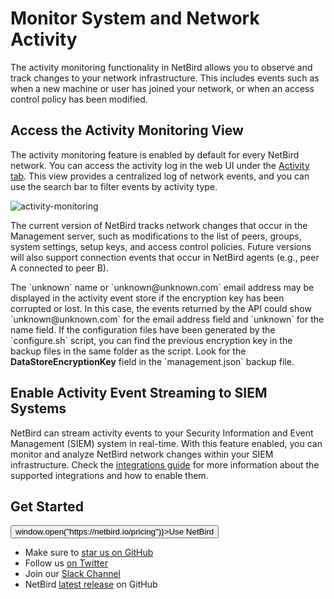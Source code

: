

# Monitor System and Network Activity

The activity monitoring functionality in NetBird allows you to observe and track changes to your network infrastructure. This includes events such as when a new machine or user has joined your network, or when an access control policy has been modified.

## Access the Activity Monitoring View

The activity monitoring feature is enabled by default for every NetBird network. You can access the activity log in the web UI under the [Activity tab](https://app.netbird.io/activity). This view provides a centralized log of network events, and you can use the search bar to filter events by activity type.

<p>
    <img src="/docs-static/img/how-to-guides/activity-monitoring.webp" alt="activity-monitoring" className="imagewrapper-big"/>
</p>

The current version of NetBird tracks network changes that occur in the Management server, such as modifications to the list of peers, groups, system settings, setup keys, and access control policies. Future versions will also support connection events that occur in NetBird agents (e.g., peer A connected to peer B).

<Note>
    The `unknown` name or `unknown@unknown.com` email address may be displayed in the activity event store if the encryption key has been corrupted or lost. In this case, the events returned by the API could show `unknown@unknown.com` for the email address field and `unknown` for the name field.
    If the configuration files have been generated by the `configure.sh` script, you can find the previous encryption key in the backup files in the same folder as the script. Look for the <b>DataStoreEncryptionKey</b> field in the `management.json` backup file.
</Note>

## Enable Activity Event Streaming to SIEM Systems

NetBird can stream activity events to your Security Information and Event Management (SIEM) system in real-time. With this feature enabled, you can monitor and analyze NetBird network changes within your SIEM infrastructure. Check the [integrations guide](/how-to/activity-event-streaming) for more information about the supported integrations and how to enable them.

## Get Started

<p float="center" >
    <Button name="button" className="button-5" onClick={() => window.open("https://netbird.io/pricing")}>Use NetBird</Button>
</p>

- Make sure to [star us on GitHub](https://github.com/netbirdio/netbird)
- Follow us [on Twitter](https://twitter.com/netbird)
- Join our [Slack Channel](https://join.slack.com/t/netbirdio/shared_invite/zt-2p5zwhm4g-8fHollzrQa5y4PZF5AEpvQ)
- NetBird [latest release](https://github.com/netbirdio/netbird/releases) on GitHub